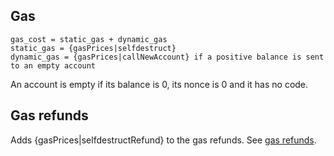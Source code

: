 ## Gas

    gas_cost = static_gas + dynamic_gas
    static_gas = {gasPrices|selfdestruct}
    dynamic_gas = {gasPrices|callNewAccount} if a positive balance is sent to an empty account

An account is empty if its balance is 0, its nonce is 0 and it has no code.

## Gas refunds

Adds {gasPrices|selfdestructRefund} to the gas refunds. See [gas refunds](/about).
